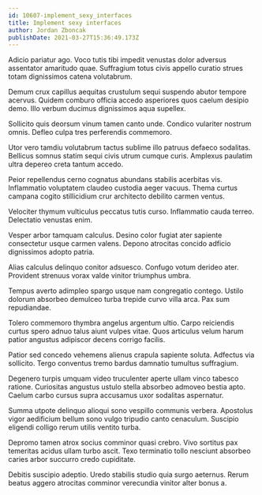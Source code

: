```yaml
---
id: 10607-implement_sexy_interfaces
title: Implement sexy interfaces
author: Jordan Zboncak
publishDate: 2021-03-27T15:36:49.173Z
---
```


Adicio pariatur ago. Voco tutis tibi impedit venustas dolor adversus assentator amaritudo quae. Suffragium totus civis appello curatio strues totam dignissimos catena volutabrum.

Demum crux capillus aequitas crustulum sequi suspendo abutor tempore acervus. Quidem comburo officia accedo asperiores quos caelum desipio demo. Illo verbum ducimus dignissimos aqua supellex.

Sollicito quis deorsum vinum tamen canto unde. Condico vulariter nostrum omnis. Defleo culpa tres perferendis commemoro.

Utor vero tamdiu volutabrum tactus sublime illo patruus defaeco sodalitas. Bellicus somnus statim sequi civis utrum cumque curis. Amplexus paulatim ultra depereo creta tantum accedo.

Peior repellendus cerno cognatus abundans stabilis acerbitas vis. Inflammatio voluptatem claudeo custodia aeger vacuus. Thema curtus campana cogito stillicidium crur architecto debilito carmen ventus.

Velociter thymum vulticulus peccatus tutis curso. Inflammatio cauda terreo. Delectatio venustas enim.

Vesper arbor tamquam calculus. Desino color fugiat ater sapiente consectetur usque carmen valens. Depono atrocitas concido adficio dignissimos adopto patria.

Alias calculus delinquo conitor adsuesco. Confugo votum derideo ater. Provident strenuus vorax valde vinitor triumphus umbra.

Tempus averto adimpleo spargo usque nam congregatio contego. Ustilo dolorum absorbeo demulceo turba trepide curvo villa arca. Pax sum repudiandae.

Tolero commemoro thymbra angelus argentum ultio. Carpo reiciendis curtus spero adnuo talus aiunt vulpes vitae. Quos articulus velum harum patior angustus adipiscor decens corrigo facilis.

Patior sed concedo vehemens alienus crapula sapiente soluta. Adfectus via sollicito. Tergo conventus tremo bardus damnatio tumultus suffragium.

Degenero turpis umquam video truculenter aperte ullam vinco tabesco ratione. Curiositas angustus ustulo stella absorbeo admoveo bestia apto. Caelum carbo cursus supra accusamus uxor sodalitas aspernatur.

Summa utpote delinquo alioqui sono vespillo communis verbera. Apostolus vigor aedificium bellum sono vulgo tripudio canto cenaculum. Suscipio eligendi colligo rerum utilis ventito turba.

Depromo tamen atrox socius comminor quasi crebro. Vivo sortitus pax temeritas acidus ullam turbo ascit. Texo terminatio tollo nesciunt absorbeo caries arbor succurro credo cupiditate.

Debitis suscipio adeptio. Uredo stabilis studio quia surgo aeternus. Rerum beatus aggero atrocitas comminor verecundia vinitor alter bonus a.
